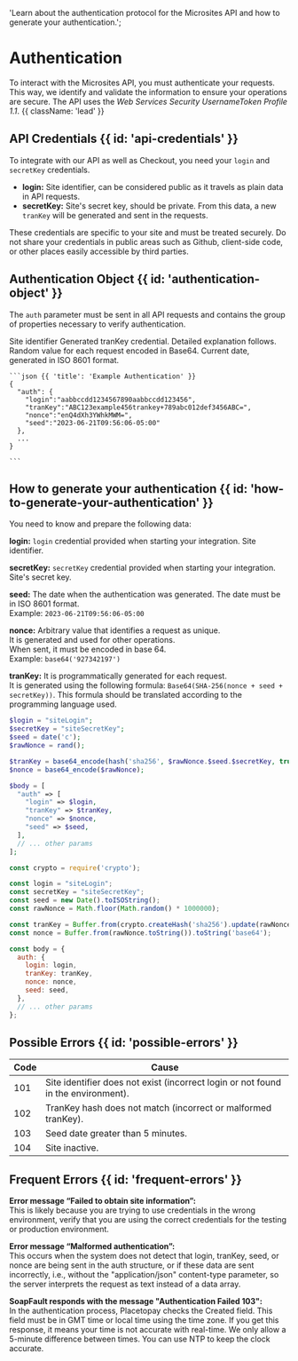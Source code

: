   'Learn about the authentication protocol for the Microsites API and how to generate your authentication.';
  
# Authentication

To interact with the Microsites API, you must authenticate your requests. This way, we identify and validate the information to ensure your operations are secure. The API uses the *Web Services Security UsernameToken Profile 1.1*. {{ className: 'lead' }}

## API Credentials {{ id: 'api-credentials' }}

To integrate with our API as well as Checkout, you need your `login` and `secretKey` credentials.

- **login:** Site identifier, can be considered public as it travels as plain data in API requests.
- **secretKey:** Site's secret key, should be private. From this data, a new `tranKey` will be generated and sent in the requests.

<Note>
  These credentials are specific to your site and must be treated securely. Do not share your credentials in public areas such as Github, client-side code, or other places easily accessible by third parties.
</Note>

## Authentication Object {{ id: 'authentication-object' }}

The `auth` parameter must be sent in all API requests and contains the group of properties necessary to verify authentication.

<Row>
  <Col>
    <Properties>
      <Property name="auth.login" type="string">
        Site identifier
      </Property>
      <Property name="auth.tranKey" type="string">
        Generated tranKey credential. Detailed explanation follows.
      </Property>
      <Property name="auth.nonce" type="string">
        Random value for each request encoded in Base64.
      </Property>
      <Property name="auth.seed" type="string">
        Current date, generated in ISO 8601 format.
      </Property>
    </Properties>
  </Col>
  <Col sticky>

    ```json {{ 'title': 'Example Authentication' }}
    {    
      "auth": {
        "login":"aabbccdd1234567890aabbccdd123456",
        "tranKey":"ABC123example456trankey+789abc012def3456ABC=",
        "nonce":"enQ4dXh3YWhkMWM=",
        "seed":"2023-06-21T09:56:06-05:00"
      },
      ...
    }

    ```

  </Col>
</Row>


## How to generate your authentication {{ id: 'how-to-generate-your-authentication' }}

You need to know and prepare the following data:

**login:** `login` credential provided when starting your integration. Site identifier.

**secretKey:** `secretKey` credential provided when starting your integration. Site's secret key.

**seed:** The date when the authentication was generated. The date must be in ISO 8601 format.    
Example: `2023-06-21T09:56:06-05:00`

**nonce:** Arbitrary value that identifies a request as unique.   
It is generated and used for other operations.   
When sent, it must be encoded in base 64.   
Example: `base64('927342197')`

**tranKey:** It is programmatically generated for each request.   
It is generated using the following formula: `Base64(SHA-256(nonce + seed + secretKey))`. This formula should be translated according to the programming language used.


<CodeGroup title="Generate authentication">

```php
$login = "siteLogin";
$secretKey = "siteSecretKey";
$seed = date('c');
$rawNonce = rand();

$tranKey = base64_encode(hash('sha256', $rawNonce.$seed.$secretKey, true));
$nonce = base64_encode($rawNonce);

$body = [
  "auth" => [
    "login" => $login,
    "tranKey" => $tranKey,
    "nonce" => $nonce,
    "seed" => $seed,
  ],
  // ... other params
];
```

```js
const crypto = require('crypto');

const login = "siteLogin";
const secretKey = "siteSecretKey";
const seed = new Date().toISOString();
const rawNonce = Math.floor(Math.random() * 1000000);

const tranKey = Buffer.from(crypto.createHash('sha256').update(rawNonce + seed + secretKey).digest(), 'binary').toString('base64');
const nonce = Buffer.from(rawNonce.toString()).toString('base64');

const body = {
  auth: {
    login: login,
    tranKey: tranKey,
    nonce: nonce,
    seed: seed,
  },
  // ... other params
};
```

</CodeGroup>

## Possible Errors {{ id: 'possible-errors' }}

Code | Cause
---------|----------
 101 | Site identifier does not exist (incorrect login or not found in the environment).
 102 | TranKey hash does not match (incorrect or malformed tranKey).
 103 | Seed date greater than 5 minutes.
 104 | Site inactive.

## Frequent Errors {{ id: 'frequent-errors' }}

**Error message “Failed to obtain site information”:**   
This is likely because you are trying to use credentials in the wrong environment, verify that you are using the correct credentials for the testing or production environment.

**Error message “Malformed authentication”:**   
This occurs when the system does not detect that login, tranKey, seed, or nonce are being sent in the auth structure, or if these data are sent incorrectly, i.e., without the "application/json" content-type parameter, so the server interprets the request as text instead of a data array.

**SoapFault responds with the message "Authentication Failed 103":**   
In the authentication process, Placetopay checks the Created field. This field must be in GMT time or local time using the time zone. If you get this response, it means your time is not accurate with real-time. We only allow a 5-minute difference between times. You can use NTP to keep the clock accurate.
